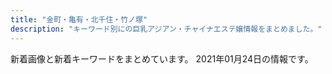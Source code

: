 ```yaml
---
title: "金町・亀有・北千住・竹ノ塚"
description: "キーワード別にの巨乳アジアン・チャイナエステ嬢情報をまとめました。"
---
```


新着画像と新着キーワードをまとめています。
2021年01月24日の情報です。

<DmmAffiliateIns />
<KeywordTable
  shops={
    [
    {
        "name": "2020",
        "keywords": {},
        "url": "http://www.night.ne.jp/tokyo/2020/",
        "img_links": [
            "http://www.night.ne.jp/nightnet/img/17.jpg",
            "http://www.night.ne.jp/tokyo/2020/img/view_2.jpg",
            "http://www.night.ne.jp/nightnet/img/9.jpg",
            "http://www.night.ne.jp/nightnet/img/5.jpg",
            "http://www.night.ne.jp/nightnet/img/2.jpg",
            "http://www.night.ne.jp/tokyo/2020/img/qr_code.jpg",
            "http://www.night.ne.jp/tokyo/2020/img/index_top.jpg",
            "http://www.night.ne.jp/tokyo/2020/img/skill_1.jpg",
            "http://www.night.ne.jp/nightnet/img/8.jpg",
            "http://www.night.ne.jp/tokyo/2020/img/index.jpg",
            "http://www.night.ne.jp/nightnet/img/15.jpg",
            "http://www.night.ne.jp/tokyo/2020/img/index_view.jpg",
            "http://www.night.ne.jp/tokyo/2020/img/skill_3.jpg",
            "http://www.night.ne.jp/_format/W/img/whats_news.jpg",
            "http://www.night.ne.jp/tokyo/2020/img/index_skill.jpg",
            "http://www.night.ne.jp/nightnet/img/3.jpg",
            "http://www.night.ne.jp/tokyo/2020/img/view_3.jpg",
            "http://www.night.ne.jp/nightnet/img/10.jpg",
            "http://www.night.ne.jp/_format/W/img/index_enter_1.jpg",
            "http://www.night.ne.jp/nightnet/img/4.jpg",
            "http://www.night.ne.jp/nightnet/img/7.jpg",
            "http://www.night.ne.jp/nightnet/img/16.jpg",
            "http://www.night.ne.jp/_format/W/img/whats_skill.jpg",
            "http://www.night.ne.jp/tokyo/2020/img_staff/g_7147.jpg",
            "http://www.night.ne.jp/tokyo/2020/img/skill_2.jpg",
            "http://www.night.ne.jp/tokyo/2020/img/view_1.jpg",
            "http://www.night.ne.jp/nightnet/img/1.jpg",
            "http://www.night.ne.jp/nightnet/img/11.jpg",
            "http://www.night.ne.jp/nightnet/img/14.jpg",
            "http://www.night.ne.jp/tokyo/2020/img_staff/g_7149.jpg",
            "http://www.night.ne.jp/nightnet/img/12a.jpg",
            "http://www.night.ne.jp/nightnet/img/6.jpg",
            "http://www.night.ne.jp/nightnet/img/13.jpg",
            "http://www.night.ne.jp/_format/W/img/whats_view.jpg"
        ],
        "station": "JR\u4e80\u6709\u99c5\u5317\u53e3"
    },
    {
        "url": "http://www.hananoyume.esjp.info/",
        "keywords": {
            "89": 1,
            "E": 1,
            "88": 1,
            "86": 2,
            "D": 5,
            "87": 3
        },
        "station": "JR\u4e80\u6709\u99c5\u5357\u53e3",
        "img_links": [
            "http://www.hananoyume.esjp.info/files/008-03.jpg",
            "http://www.hananoyume.esjp.info/files/006-03.jpg",
            "http://www.hananoyume.esjp.info/images/zi_staff.png",
            "http://www.hananoyume.esjp.info/images/new3.png",
            "http://www.hananoyume.esjp.info/images/s1.jpg",
            "http://www.hananoyume.esjp.info/images/shop/shop02.jpg",
            "http://www.hananoyume.esjp.info/files/009-03.jpg",
            "http://www.hananoyume.esjp.info/images/s2.jpg",
            "http://www.hananoyume.esjp.info/files/008.jpg",
            "http://www.hananoyume.esjp.info/images/zi_massage.png",
            "http://www.hananoyume.esjp.info/images/main_bottom.png",
            "http://www.hananoyume.esjp.info/images/main_top.png",
            "http://www.hananoyume.esjp.info/files/006.jpg",
            "http://www.hananoyume.esjp.info/files/005.jpg",
            "http://www.hananoyume.esjp.info/files/003-02.jpg",
            "http://www.hananoyume.esjp.info/images/pick.png",
            "http://www.hananoyume.esjp.info/files/003-03.jpg",
            "http://www.hananoyume.esjp.info/files/005-02.jpg",
            "http://www.hananoyume.esjp.info/files/006-02.jpg",
            "http://www.hananoyume.esjp.info/files/001-02.jpg",
            "http://www.hananoyume.esjp.info/images/s3.jpg",
            "http://www.hananoyume.esjp.info/files/008-02.jpg",
            "http://www.hananoyume.esjp.info/files/007-02.jpg",
            "http://www.hananoyume.esjp.info/files/001.jpg",
            "http://www.hananoyume.esjp.info/files/003.jpg",
            "http://www.hananoyume.esjp.info/images/tel.png",
            "http://www.hananoyume.esjp.info/images/shop/shop03.jpg",
            "http://www.hananoyume.esjp.info/images/shop/shop04.jpg",
            "http://www.hananoyume.esjp.info/images/xian.png",
            "http://www.hananoyume.esjp.info/files/001-03.jpg",
            "http://www.hananoyume.esjp.info/files/007.jpg",
            "http://www.hananoyume.esjp.info/images/service.png",
            "http://www.hananoyume.esjp.info/images/maga.jpg",
            "http://www.hananoyume.esjp.info/files/009.jpg",
            "http://www.hananoyume.esjp.info/files/005-03.jpg",
            "http://www.hananoyume.esjp.info/images/new1.png",
            "http://www.hananoyume.esjp.info/images/infotiao1.jpg",
            "http://www.hananoyume.esjp.info/files/007-03.jpg",
            "http://www.hananoyume.esjp.info/files/009-02.jpg",
            "http://www.hananoyume.esjp.info/images/shop/shop01.jpg"
        ],
        "name": "\u82b1\u306e\u5922"
    },
    {
        "name": "\u82b1\u5c4b",
        "url": "http://h-rlx.xyz/",
        "station": "JR\u4e80\u6709\u99c5\u5317\u53e3",
        "img_links": [
            "http://h-rlx.xyz/images/index_20.jpg",
            "http://h-rlx.xyz/images/index_16.jpg",
            "http://h-rlx.xyz/girl/07.jpg",
            "http://h-rlx.xyz/images/index_15.jpg",
            "http://h-rlx.xyz/images/info.jpg",
            "http://h-rlx.xyz/girl/04.jpg",
            "http://h-rlx.xyz/girl/013.jpg",
            "http://h-rlx.xyz/girl/09.jpg",
            "http://h-rlx.xyz/girl/010.jpg",
            "http://h-rlx.xyz/images/info_10.jpg",
            "http://h-rlx.xyz/images/02.jpg",
            "http://h-rlx.xyz/girl/02.jpg",
            "http://h-rlx.xyz/girl/011.jpg",
            "http://h-rlx.xyz/girl/05a.jpg",
            "http://h-rlx.xyz/girl/014.jpg",
            "http://h-rlx.xyz/images/rec.jpg",
            "http://h-rlx.xyz/girl/08a.jpg",
            "http://h-rlx.xyz/girl/01.jpg",
            "http://h-rlx.xyz/girl/04a.jpg",
            "http://h-rlx.xyz/images/index_18.jpg",
            "http://h-rlx.xyz/images/index_04.jpg",
            "http://h-rlx.xyz/images/index_01.jpg",
            "http://h-rlx.xyz/images/index_19.jpg",
            "http://h-rlx.xyz/girl/07a.jpg",
            "http://h-rlx.xyz/girl/03a.jpg",
            "http://h-rlx.xyz/images/index_14.jpg",
            "http://h-rlx.xyz/images/index_03.jpg",
            "http://h-rlx.xyz/images/index_24.jpg",
            "http://h-rlx.xyz/girl/012a.jpg",
            "http://h-rlx.xyz/girl/013a.jpg",
            "http://h-rlx.xyz/girl/05.jpg",
            "http://h-rlx.xyz/girl/09a.jpg",
            "http://h-rlx.xyz/girl/00.jpg",
            "http://h-rlx.xyz/images/01.jpg",
            "http://h-rlx.xyz/images/index_02.jpg",
            "http://h-rlx.xyz/images/index_10.jpg",
            "http://h-rlx.xyz/images/index_11.jpg",
            "http://h-rlx.xyz/images/index_09.jpg",
            "http://h-rlx.xyz/girl/08.jpg",
            "http://h-rlx.xyz/images/index_06.jpg",
            "http://h-rlx.xyz/images/index_07.jpg",
            "http://h-rlx.xyz/images/index_21.jpg",
            "http://h-rlx.xyz/images/index_05.jpg",
            "http://h-rlx.xyz/images/index_12.jpg",
            "http://h-rlx.xyz/images/index_23.jpg",
            "http://h-rlx.xyz/girl/03.jpg",
            "http://h-rlx.xyz/images/rec_10.jpg",
            "http://h-rlx.xyz/girl/06a.jpg",
            "http://h-rlx.xyz/images/index_26.jpg",
            "http://h-rlx.xyz/girl/06.jpg",
            "http://h-rlx.xyz/images/staff_10.jpg",
            "http://h-rlx.xyz/girl/012.jpg",
            "http://h-rlx.xyz/girl/01a.jpg"
        ],
        "keywords": {}
    },
    {
        "keywords": {},
        "img_links": [
            "https://image.jimcdn.com/app/cms/image/transf/none/path/s491738307dab8ed0/image/i5806f8c0fbbca598/version/1417614009/image.jpg",
            "https://image.jimcdn.com/app/cms/image/transf/dimension=1080x1024:format=jpg/path/s491738307dab8ed0/image/ie54739bfe4411825/version/1611138624/image.jpg",
            "https://image.jimcdn.com/app/cms/image/transf/dimension=1080x1024:format=jpg/path/s491738307dab8ed0/image/i620db1cf9b307f7a/version/1610625248/image.jpg",
            "https://image.jimcdn.com/app/cms/image/transf/none/path/s491738307dab8ed0/image/iba7a970dbc047ea1/version/1610625156/image.jpg"
        ],
        "name": "\u541b\u5b89",
        "station": "\u5800\u5207\u83d6\u84b2\u5712\u99c5",
        "url": "http://kungangm.jimdo.com/"
    },
    {
        "station": "JR\u91d1\u753a\u99c5\u5317\u53e3",
        "img_links": [
            "http://iyasinobara.oks.bz/images/room3.jpg",
            "http://iyasinobara.oks.bz/images/s_shedule.jpg",
            "http://iyasinobara.oks.bz/photos/sites/36/2021/01/2021011808544677.jpg",
            "http://iyasinobara.oks.bz/images/room4.jpg",
            "http://iyasinobara.oks.bz/images/s_staff.jpg",
            "http://iyasinobara.oks.bz/images/room2.jpg",
            "http://iyasinobara.oks.bz/images/top.jpg",
            "http://iyasinobara.oks.bz/photos/sites/36/2020/11/2020112101523963.jpg",
            "http://iyasinobara.oks.bz/images/s_news.jpg",
            "http://iyasinobara.oks.bz/images/room1.jpg",
            "http://iyasinobara.oks.bz/photos/sites/36/2020/02/2020021401252254.jpg",
            "http://iyasinobara.oks.bz/photos/sites/36/2019/12/2019121401184994.jpg",
            "http://iyasinobara.oks.bz/images/mobile.jpg"
        ],
        "name": "\u7652\u3057\u306e\u8594\u8587",
        "keywords": {
            "82": 5,
            "85": 5,
            "87": 10,
            "D": 15,
            "C": 16
        },
        "url": "http://iyasinobara.oks.bz/"
    },
    {
        "name": "Plaisir\u30fb\u30d7\u30ec\u30b8\u30fc\u30eb",
        "url": "http://bright.xyz.mn/",
        "img_links": [
            "http://bright.xyz.mn/photos/sites/10/2020/11/2020111606393626.jpg",
            "http://bright.xyz.mn/photos/sites/10/2020/02/2020022201512671.jpg",
            "http://bright.xyz.mn/photos/sites/10/2020/08/2020081003373131.jpg",
            "http://bright.xyz.mn/photos/sites/10/2020/11/2020112603202174-308x411.jpg",
            "http://bright.xyz.mn/images/line.png",
            "http://bright.xyz.mn/images/mobile.jpg",
            "http://bright.xyz.mn/photos/sites/10/2020/11/2020112603202174.jpg",
            "http://bright.xyz.mn/images/1.jpg",
            "http://bright.xyz.mn/photos/sites/10/2020/02/2020022201512493.jpg",
            "http://bright.xyz.mn/images/2.jpg",
            "http://bright.xyz.mn/images/s_link.jpg",
            "http://bright.xyz.mn/images/staff_bj3.jpg",
            "http://bright.xyz.mn/photos/sites/10/2020/10/2020100804253425.jpg",
            "http://bright.xyz.mn/photos/sites/10/2020/08/2020081003373131-308x411.jpg",
            "http://bright.xyz.mn/photos/sites/10/2020/02/2020022201512635.jpg",
            "http://bright.xyz.mn/images/news_bj3.jpg",
            "http://bright.xyz.mn/photos/sites/10/2020/07/202007261153576.jpg",
            "http://bright.xyz.mn/images/s_pick.png",
            "http://bright.xyz.mn/images/end.png",
            "http://bright.xyz.mn/images/s_face.jpg",
            "http://bright.xyz.mn/photos/sites/10/2020/11/2020112603202074.jpg",
            "http://bright.xyz.mn/images/new.jpg",
            "http://bright.xyz.mn/images/s_therapist.jpg",
            "http://bright.xyz.mn/photos/sites/10/2020/11/2020110507362248.jpg",
            "http://bright.xyz.mn/photos/sites/10/2020/07/2020072612030016.jpg",
            "http://bright.xyz.mn/photos/sites/10/2020/11/2020112603202074-308x411.jpg",
            "http://bright.xyz.mn/images/s_news.jpg",
            "http://bright.xyz.mn/photos/sites/10/2020/07/2020072611535558.jpg",
            "http://bright.xyz.mn/photos/sites/10/2020/07/2020072612030016-308x411.jpg",
            "http://bright.xyz.mn/photos/sites/10/2020/08/2020081003373252.jpg",
            "http://bright.xyz.mn/images/top.png"
        ],
        "station": "JR\u4e80\u6709\u99c5\u5357\u53e3",
        "keywords": {
            "F": 20,
            "G": 20,
            "H": 22,
            "87": 40,
            "88": 40,
            "86": 40,
            "92": 20,
            "89": 40,
            "D": 82,
            "85": 20,
            "E": 64
        }
    },
    {
        "url": "http://iris.este.work/",
        "keywords": {
            "86": 3,
            "85": 3,
            "83": 1,
            "E": 2,
            "87": 1,
            "90": 1,
            "D": 4,
            "C": 1
        },
        "name": "IRIS \uff5e\u30a2\u30a4\u30ea\u30b9\uff5e",
        "station": "JR\u5317\u5343\u4f4f\u99c5\u6771\u53e3",
        "img_links": [
            "http://iris.este.work/2/uploadimg/1604372331.jpg",
            "http://iris.este.work/staff_t.jpg",
            "http://iris.este.work/2/uploadimg/1587527299.jpg",
            "http://iris.este.work/sys1.jpg",
            "http://iris.este.work/sys2.jpg",
            "http://iris.este.work/2/uploadimg/1607661251.jpg",
            "http://iris.este.work/head.jpg",
            "http://iris.este.work/2/uploadimg/1587527512.jpg",
            "http://iris.este.work/s1.png",
            "http://iris.este.work/2/uploadimg/1591787978.jpg",
            "http://iris.este.work/2/uploadimg/1610606533.jpg",
            "http://iris.este.work/int1.png",
            "http://iris.este.work/2/uploadimg/1610606666.jpg",
            "http://iris.este.work/2/uploadimg/1597806778.jpg",
            "http://iris.este.work/news.jpg",
            "http://iris.este.work/2/uploadimg/1597642441.jpeg"
        ]
    },
    {
        "img_links": [
            "https://anna.iest.info/photos/sites/32/2020/09/2020092310230663.jpg",
            "https://anna.iest.info/photos/sites/32/2020/09/2020092404431618.jpg",
            "https://anna.iest.info/images/room2.jpg",
            "https://anna.iest.info/images/side_link02.png",
            "https://anna.iest.info/photos/sites/32/2020/11/2020110204554291.jpg",
            "https://anna.iest.info/photos/sites/32/2020/09/2020092310053060.jpg",
            "https://anna.iest.info/images/05.jpg",
            "https://anna.iest.info/photos/sites/32/2020/09/2020092310095442.jpg",
            "https://anna.iest.info/photos/sites/32/2020/09/2020092310104790.jpg",
            "https://anna.iest.info/photos/sites/32/2021/01/2021012102543828.jpg",
            "https://anna.iest.info/images/room3.jpg",
            "https://anna.iest.info/photos/sites/32/2020/09/2020092310180247.jpg",
            "https://anna.iest.info/photos/sites/32/2021/01/202101230226466.jpg",
            "https://anna.iest.info/photos/sites/32/2020/12/2020122407252653.jpg",
            "https://anna.iest.info/photos/sites/32/2021/01/2021012302265121.jpg",
            "https://anna.iest.info/photos/sites/32/2020/09/2020092310053021.jpg",
            "https://anna.iest.info/photos/sites/32/2020/09/2020092310084345.jpg",
            "https://anna.iest.info/images/09.jpg",
            "https://anna.iest.info/images/sp_top.jpg",
            "https://anna.iest.info/images/room4.jpg",
            "https://anna.iest.info/images/side_link03.png",
            "https://anna.iest.info/images/top.png",
            "https://anna.iest.info/photos/sites/32/2020/10/2020102309073277.jpg",
            "https://anna.iest.info/photos/sites/32/2021/01/2021012102544587.jpg",
            "https://anna.iest.info/images/room1.jpg"
        ],
        "keywords": {
            "85": 23,
            "88": 23,
            "83": 23,
            "87": 92,
            "D": 94,
            "E": 69,
            "C": 46,
            "86": 25,
            "80": 23
        },
        "station": "\u7af9\u30ce\u585a\u99c5\u6771\u53e3",
        "name": "\u5b89\u5a1c\u30fb\u30a2\u30f3\u30ca",
        "url": "https://anna.iest.info/"
    },
    {
        "station": "\u7af9\u30ce\u585a\u99c5\u6771\u53e3",
        "keywords": {
            "86": 3,
            "87": 3
        },
        "name": "\u5927\u5bb6\u65cf",
        "url": "http://esthe-aroma.xyz/",
        "img_links": [
            "http://esthe-aroma.xyz/images/acc.jpg",
            "http://esthe-aroma.xyz/images/esthe2.jpg",
            "http://esthe-aroma.xyz/images/esthe1.jpg",
            "http://esthe-aroma.xyz/images/cg01.jpg",
            "http://esthe-aroma.xyz/images/acc1.jpg",
            "http://esthe-aroma.xyz/images/clear.png",
            "http://esthe-aroma.xyz/images/main-sp.jpg",
            "http://esthe-aroma.xyz/images/gallery.png",
            "http://esthe-aroma.xyz/images/staff.png",
            "http://esthe-aroma.xyz/images/esthe3.jpg",
            "http://esthe-aroma.xyz/images/home.png",
            "http://esthe-aroma.xyz/images/friend.png",
            "http://esthe-aroma.xyz/images/blog_002.png",
            "http://esthe-aroma.xyz/images/home_002.png",
            "http://esthe-aroma.xyz/images/link.png",
            "http://esthe-aroma.xyz/images/header3.png",
            "http://esthe-aroma.xyz/images/main1.jpg",
            "http://esthe-aroma.xyz/images/info.png",
            "http://esthe-aroma.xyz/images/cg02.jpg"
        ]
    },
    {
        "keywords": {},
        "url": "http://angela.esjp.xyz/",
        "name": "Angela \u30a2\u30f3\u30b8\u30a7\u30e9",
        "station": "\u7dbe\u702c\u99c5\u6771\u53e3",
        "img_links": [
            "http://angela.esjp.xyz/images/topbg.jpg",
            "http://angela.esjp.xyz/images/newsbg.png",
            "http://angela.esjp.xyz/images/mobile_bg.png",
            "http://angela.esjp.xyz/girl/1.jpg",
            "http://angela.esjp.xyz/girl/6.jpg",
            "http://angela.esjp.xyz/images/roomimg/photo01.jpg",
            "http://angela.esjp.xyz/images/nophotos.jpg",
            "http://angela.esjp.xyz/images/staff_bg.png",
            "http://angela.esjp.xyz/girl/3.jpg",
            "http://angela.esjp.xyz/girl/4.jpg",
            "http://angela.esjp.xyz/images/roomimg/photo02.jpg",
            "http://angela.esjp.xyz/images/pickup_line.png",
            "http://angela.esjp.xyz/images/tel_footer.png",
            "http://angela.esjp.xyz/girl/2.jpg"
        ]
    },
    {
        "name": "Sakura",
        "station": "JR\u91d1\u753a\u99c5\u5317\u53e3",
        "url": "http://esthe-aroma.biz/",
        "img_links": [
            "http://esthe-aroma.biz/img/cg05.jpg",
            "http://esthe-aroma.biz/img/cg021.jpg",
            "http://esthe-aroma.biz/img/cg101.jpg",
            "http://esthe-aroma.biz/img/fla02.jpg",
            "http://esthe-aroma.biz/img/tr02.jpg",
            "http://esthe-aroma.biz/img/cg09.jpg",
            "http://esthe-aroma.biz/img/m04.jpg",
            "http://esthe-aroma.biz/img/m05a.jpg",
            "http://esthe-aroma.biz/img/m01.jpg",
            "http://esthe-aroma.biz/img/no.png",
            "http://esthe-aroma.biz/img/m03a.jpg",
            "http://esthe-aroma.biz/img/cg01.jpg",
            "http://esthe-aroma.biz/img/m01a.jpg",
            "http://esthe-aroma.biz/img/top.jpg",
            "http://esthe-aroma.biz/img/ff.jpg",
            "http://esthe-aroma.biz/img/cg02.jpg",
            "http://esthe-aroma.biz/img/cg03.jpg",
            "http://esthe-aroma.biz/img/m02.jpg",
            "http://esthe-aroma.biz/img/cg081.jpg",
            "http://esthe-aroma.biz/img/fla01.jpg",
            "http://esthe-aroma.biz/img/m02a.jpg",
            "http://esthe-aroma.biz/img/acct.jpg",
            "http://esthe-aroma.biz/img/cg011.jpg",
            "http://esthe-aroma.biz/img/cg10.jpg",
            "http://esthe-aroma.biz/img/fla03.jpg",
            "http://esthe-aroma.biz/img/m05.jpg",
            "http://esthe-aroma.biz/img/m06.jpg",
            "http://esthe-aroma.biz/img/cg07.jpg",
            "http://esthe-aroma.biz/img/m03.jpg",
            "http://esthe-aroma.biz/img/cg08.jpg",
            "http://esthe-aroma.biz/img/cg06.jpg",
            "http://esthe-aroma.biz/img/syst.jpg",
            "http://esthe-aroma.biz/img/stal.jpg",
            "http://esthe-aroma.biz/img/tr01.jpg"
        ],
        "keywords": {
            "88": 4,
            "86": 14,
            "D": 18
        }
    },
    {
        "station": "JR\u4e80\u6709\u99c5\u5317\u53e3",
        "name": "BODY RESORT",
        "keywords": {
            "86": 32,
            "D": 20,
            "C": 2
        },
        "url": "http://massage-esthe.red/",
        "img_links": [
            "http://massage-esthe.red/images/qr.jpg",
            "http://massage-esthe.red/images/r3.jpg",
            "http://massage-esthe.red/images/e.jpg",
            "http://massage-esthe.red/images/staff_images/sl.png",
            "http://massage-esthe.red/images/an_3_02.jpg",
            "http://massage-esthe.red/images/staff_images/st1.jpg",
            "http://massage-esthe.red/images/r4.jpg",
            "http://massage-esthe.red/images/staff_images/sta1.jpg",
            "http://massage-esthe.red/images/an_4_02.jpg",
            "http://massage-esthe.red/images/line1.jpg",
            "http://massage-esthe.red/images/an_1_02.jpg",
            "http://massage-esthe.red/images/slider/slide3.png",
            "http://massage-esthe.red/images/an_3_01.jpg",
            "http://massage-esthe.red/images/staff_images/st3.jpg",
            "http://massage-esthe.red/images/line.jpg",
            "http://massage-esthe.red/images/an_6_02.jpg",
            "http://massage-esthe.red/images/slider/slide3s.png",
            "http://massage-esthe.red/images/r5.jpg",
            "http://massage-esthe.red/images/no.png",
            "http://massage-esthe.red/images/staff_images/st5.jpg",
            "http://massage-esthe.red/images/slider/slide4s.png",
            "http://massage-esthe.red/images/an_1_01.jpg",
            "http://massage-esthe.red/images/slider/slide1s.png",
            "http://massage-esthe.red/images/staff_images/st9.jpg",
            "http://massage-esthe.red/images/index-2.jpg",
            "http://massage-esthe.red/images/slider/slide5s.png",
            "http://massage-esthe.red/images/r6.jpg",
            "http://massage-esthe.red/images/an_2_01.jpg",
            "http://massage-esthe.red/images/staff_images/st7.jpg",
            "http://massage-esthe.red/images/slider/slide5.png",
            "http://massage-esthe.red/images/r2.jpg",
            "http://massage-esthe.red/images/an_4_01.jpg",
            "http://massage-esthe.red/images/staff_images/st6.jpg",
            "http://massage-esthe.red/images/fbb.jpg",
            "http://massage-esthe.red/images/staff_images/sta2.jpg",
            "http://massage-esthe.red/images/an_2_02.jpg",
            "http://massage-esthe.red/images/an_5_01.jpg",
            "http://massage-esthe.red/images/staff_images/sta7.jpg",
            "http://massage-esthe.red/images/staff_images/st2.jpg",
            "http://massage-esthe.red/images/staff_images/sta4.jpg",
            "http://massage-esthe.red/images/an_5_02.jpg",
            "http://massage-esthe.red/images/r7.jpg",
            "http://massage-esthe.red/images/staff_images/sta5.jpg",
            "http://massage-esthe.red/images/slider/slide1.png",
            "http://massage-esthe.red/images/an_6_01.jpg",
            "http://massage-esthe.red/images/slider/slide2.png",
            "http://massage-esthe.red/images/staff_images/sta3.jpg",
            "http://massage-esthe.red/images/staff_images/sta9.jpg",
            "http://massage-esthe.red/images/staff_images/st4.jpg",
            "http://massage-esthe.red/images/staff_images/sta6.jpg",
            "http://massage-esthe.red/images/slider/slide4.png",
            "http://massage-esthe.red/images/slider/slide2s.png",
            "http://massage-esthe.red/images/index-1.jpg"
        ]
    },
    {
        "station": "\u7dbe\u702c\u99c5\u6771\u53e3",
        "keywords": {
            "90": 7,
            "89": 2,
            "C": 8,
            "D": 3,
            "87": 3,
            "84": 3,
            "83": 5,
            "86": 2
        },
        "img_links": [
            "http://lucky.weblog.tc/2/uploadimg/1591253175.jpg",
            "http://lucky.weblog.tc/2/uploadimg/1591253020.jpg",
            "http://lucky.weblog.tc/2/uploadimg/1597854926.jpeg",
            "http://lucky.weblog.tc/2/uploadimg/1591886701.jpg",
            "http://lucky.weblog.tc/2/uploadimg/1610781080.jpeg",
            "http://lucky.weblog.tc/2/uploadimg/1600148455.jpeg",
            "http://lucky.weblog.tc/loader.png",
            "http://lucky.weblog.tc/2/uploadimg/1591252992.jpg",
            "http://lucky.weblog.tc/2/uploadimg/1591886646.jpg",
            "http://lucky.weblog.tc/icon2.png"
        ],
        "url": "http://lucky.weblog.tc/",
        "name": "LUCKY"
    },
    {
        "url": "https://besteste.com/",
        "station": "JR\u4e80\u6709\u99c5\u5317\u53e3",
        "keywords": {
            "85": 2,
            "E": 2,
            "D": 2,
            "C": 1,
            "86": 1
        },
        "name": "\u685c",
        "img_links": [
            "https://besteste.com/staffPhoto/s20201104202637.jpg",
            "https://besteste.com/staffPhoto/b20201104201913.jpg",
            "https://besteste.com/staffPhoto/b20201104202740.jpg",
            "https://besteste.com/staffPhoto/s20201104202122.jpg",
            "https://besteste.com/staffPhoto/s20201104202559.jpg",
            "https://besteste.com/staffPhoto/b20201104202235.jpg",
            "https://besteste.com/staffPhoto/s20201223163417.jpg",
            "https://besteste.com/images/slider1/01.jpg",
            "https://besteste.com/staffPhoto/s20201104201913.jpg",
            "https://besteste.com/images/returnBtn.png",
            "https://besteste.com/staffPhoto/b20201104202559.jpg",
            "https://besteste.com/staffPhoto/s20201104201732.jpg",
            "https://besteste.com/staffPhoto/b20201104202122.jpg",
            "https://besteste.com/staffPhoto/b20201104202509.jpg",
            "https://besteste.com/staffPhoto/s20201223163111.jpg",
            "https://besteste.com/staffPhoto/b20201223163417.jpg",
            "https://besteste.com/staffPhoto/s20201104202024.jpg",
            "https://besteste.com/images/mobile.jpg",
            "https://besteste.com/staffPhoto/b20201223163111.jpg",
            "https://besteste.com/staffPhoto/s20201104202235.jpg",
            "https://besteste.com/staffPhoto/b20201104202356.jpg",
            "https://besteste.com/staffPhoto/s20201223163529.jpg",
            "https://besteste.com/staffPhoto/b20201223163529.jpg",
            "https://besteste.com/staffPhoto/s20201223163235.jpg",
            "https://besteste.com/staffPhoto/b20201104201732.jpg",
            "https://besteste.com/staffPhoto/b20201223163320.jpg",
            "https://besteste.com/js/sliderLine/slide_prev.png",
            "https://besteste.com/staffPhoto/b20201223163235.jpg",
            "https://besteste.com/staffPhoto/b20201104202024.jpg",
            "https://besteste.com/images/slider1/03.jpg",
            "https://besteste.com/js/sliderLine/slide_next.png",
            "https://besteste.com/staffPhoto/s20201223163320.jpg",
            "https://besteste.com/staffPhoto/b20201104202637.jpg",
            "https://besteste.com/staffPhoto/s20201104202740.jpg",
            "https://besteste.com/staffPhoto/s20201104202509.jpg",
            "https://besteste.com/staffPhoto/s20201104202356.jpg"
        ]
    },
    {
        "url": "http://www.maria0228.com/",
        "keywords": {},
        "name": "\u7652\u3057\u306e\u5bb6",
        "img_links": [
            "http://www.maria0228.com/img/5.jpg",
            "http://www.maria0228.com/img/2.jpg",
            "http://www.maria0228.com/img/mina.jpg",
            "http://www.maria0228.com/img/erika.jpg",
            "http://www.maria0228.com/img/1.jpg",
            "http://www.maria0228.com/img/aya.jpg",
            "http://www.maria0228.com/img/danni.jpg",
            "http://www.maria0228.com/img/7.jpg",
            "http://www.maria0228.com/img/ayumi.jpg",
            "http://www.maria0228.com/img/nana.jpg",
            "http://www.maria0228.com/img/4.jpg",
            "http://www.maria0228.com/img/6.jpg",
            "http://www.maria0228.com/img/3.jpg",
            "http://www.maria0228.com/img/yuri.jpg"
        ],
        "station": "JR\u4e80\u6709\u99c5\u5317\u53e3"
    },
    {
        "station": "\u7dbe\u702c\u99c5\u6771\u53e3",
        "url": "http://ayase-ai.jpest.net/",
        "name": "\u611b",
        "img_links": [
            "http://ayase-ai.jpest.net/uploads//sites/33/2020/12/re.jpg",
            "http://ayase-ai.jpest.net/uploads//sites/33/2020/12/main_top-1.png",
            "http://ayase-ai.jpest.net/uploads//sites/33/2020/11/g6.jpg",
            "http://ayase-ai.jpest.net/uploads//sites/33/2021/01/g1.jpg",
            "http://ayase-ai.jpest.net/uploads//sites/33/2020/12/ma01-1.jpg",
            "http://ayase-ai.jpest.net/uploads//sites/33/2020/11/g1.jpg",
            "http://ayase-ai.jpest.net/uploads//sites/33/2020/12/mobile-1.jpg",
            "http://ayase-ai.jpest.net/uploads//sites/33/2020/12/ss.png",
            "http://ayase-ai.jpest.net/uploads//sites/33/2020/11/g4.jpg",
            "http://ayase-ai.jpest.net/uploads//sites/33/2020/12/r2-1.png",
            "http://ayase-ai.jpest.net/uploads//sites/33/2020/11/g3.jpg",
            "http://ayase-ai.jpest.net/uploads//sites/33/2020/12/r4-1.png",
            "http://ayase-ai.jpest.net/uploads//sites/33/2020/11/g2.jpg",
            "http://ayase-ai.jpest.net/uploads//sites/33/2020/11/g1-225x300.jpg",
            "http://ayase-ai.jpest.net/uploads//sites/33/2020/11/g5-225x300.jpg",
            "http://ayase-ai.jpest.net/uploads//sites/33/2020/12/shishu-2.png",
            "http://ayase-ai.jpest.net/uploads//sites/33/2020/11/g4-225x300.jpg",
            "http://ayase-ai.jpest.net/uploads//sites/33/2020/12/main_bottom.png",
            "http://ayase-ai.jpest.net/uploads//sites/33/2020/11/m-top02-1.jpg",
            "http://ayase-ai.jpest.net/uploads//sites/33/2020/11/g3-225x300.jpg",
            "http://ayase-ai.jpest.net/uploads//sites/33/2020/11/g6-225x300.jpg",
            "http://ayase-ai.jpest.net/uploads//sites/33/2020/11/g2-225x300.jpg",
            "http://ayase-ai.jpest.net/uploads//sites/33/2020/12/main_top.png",
            "http://ayase-ai.jpest.net/uploads//sites/33/2020/12/r1.png",
            "http://ayase-ai.jpest.net/uploads//sites/33/2020/11/g5.jpg",
            "http://ayase-ai.jpest.net/uploads//sites/33/2020/12/main_bottom-1.png",
            "http://ayase-ai.jpest.net/uploads//sites/33/2020/12/r3-1.png",
            "http://ayase-ai.jpest.net/uploads//sites/33/2021/01/g1-225x300.jpg"
        ],
        "keywords": {}
    },
    {
        "keywords": {
            "86": 4,
            "D": 8,
            "85": 4,
            "88": 4,
            "E": 4,
            "F": 4,
            "87": 4,
            "C": 13
        },
        "url": "http://www.yurikago-massage.work/",
        "img_links": [
            "http://www.yurikago-massage.work/img/mo.png",
            "http://www.yurikago-massage.work/img/sta6.jpg",
            "http://www.yurikago-massage.work/img/sta10.jpg",
            "http://www.yurikago-massage.work/img/st9.jpg",
            "http://www.yurikago-massage.work/img/botton.jpg",
            "http://www.yurikago-massage.work/img/fla-1.jpg",
            "http://www.yurikago-massage.work/img/st11.jpg",
            "http://www.yurikago-massage.work/img/fla-2.jpg",
            "http://www.yurikago-massage.work/img/sta7.jpg",
            "http://www.yurikago-massage.work/img/st7.jpg",
            "http://www.yurikago-massage.work/img/sta9.jpg",
            "http://www.yurikago-massage.work/img/sta11.jpg",
            "http://www.yurikago-massage.work/img/st10.jpg",
            "http://www.yurikago-massage.work/img/sta8.jpg",
            "http://www.yurikago-massage.work/img/st6.jpg",
            "http://www.yurikago-massage.work/img/st09.jpg",
            "http://www.yurikago-massage.work/img/st8.jpg"
        ],
        "name": "\u3086\u308a\u304b\u3054",
        "station": "JR\u91d1\u753a\u99c5\u5317\u53e3"
    },
    {
        "url": "http://kenkounoie-umejima.este88.com/",
        "keywords": {},
        "name": "\u5065\u5eb7\u306e\u5bb6",
        "img_links": [
            "http://kenkounoie-umejima.este88.com/gals/risa1.jpg",
            "http://kenkounoie-umejima.este88.com/gals/akane1.jpg",
            "http://kenkounoie-umejima.este88.com/gals/kiki1.jpg",
            "http://kenkounoie-umejima.este88.com/images/acc5.jpg",
            "http://kenkounoie-umejima.este88.com/gals/ai1.jpg",
            "http://kenkounoie-umejima.este88.com/gals/emi1.jpg",
            "http://kenkounoie-umejima.este88.com/images/img2.jpg",
            "http://kenkounoie-umejima.este88.com/i/sp02.jpg",
            "http://kenkounoie-umejima.este88.com/images/img3.jpg",
            "http://kenkounoie-umejima.este88.com/images/acc3.jpg",
            "http://kenkounoie-umejima.este88.com/images/img4.jpg",
            "http://kenkounoie-umejima.este88.com/images/qr.jpg",
            "http://kenkounoie-umejima.este88.com/images/acc2.jpg",
            "http://kenkounoie-umejima.este88.com/gals/mimi1.jpg",
            "http://kenkounoie-umejima.este88.com/gals/rika1.jpg",
            "http://kenkounoie-umejima.este88.com/images/acc4.jpg",
            "http://kenkounoie-umejima.este88.com/images/img1.jpg",
            "http://kenkounoie-umejima.este88.com/images/info.png",
            "http://kenkounoie-umejima.este88.com/images/acc1.jpg"
        ],
        "station": "\u6885\u5cf6\u99c5"
    },
    {
        "station": "\u7dbe\u702c\u99c5\u6771\u53e3",
        "keywords": {
            "86": 5,
            "94": 6,
            "88": 2,
            "95": 2,
            "93": 6,
            "G": 7,
            "C": 3,
            "\u30bb\u30af\u30b7\u30fc": 5,
            "F": 2,
            "87": 4,
            "89": 2,
            "D": 4,
            "90": 7,
            "E": 21,
            "92": 8,
            "91": 6
        },
        "name": "You First*\u30e6\u30fc\u30d5\u30a1\u30fc\u30b9\u30c8",
        "url": "http://youfirstesthe.com",
        "img_links": [
            "http://youfirstesthe.com/upload/girl/img02/img1_0003.jpg",
            "http://youfirstesthe.com/upload/girl/img03/img2_0020.jpg",
            "http://youfirstesthe.com/upload/board/img_1555924960.jpg",
            "http://youfirstesthe.com/images/top/list_btn.png",
            "http://youfirstesthe.com/upload/girl/img03/img1_0007.jpg",
            "http://youfirstesthe.com/images/top/ranking03.png",
            "http://youfirstesthe.com/upload/girl/img03/img3_0007.jpg",
            "http://youfirstesthe.com/upload/girl/img03/img2_0019.jpg",
            "http://youfirstesthe.com/upload/girl/img03/img2_0003.jpg",
            "http://youfirstesthe.com/upload/girl/img03/img4_0008.jpg",
            "http://youfirstesthe.com/upload/girl/img03/img2_0007.jpg",
            "http://youfirstesthe.com/upload/girl/img03/img1_0008.jpg",
            "http://youfirstesthe.com/images/top/pickup_box.png",
            "http://youfirstesthe.com/images/top/ranking01.png",
            "http://youfirstesthe.com/upload/girl/img02/img1_0016.jpg",
            "http://youfirstesthe.com/upload/girl/img03/img1_0027.jpg",
            "http://youfirstesthe.com/upload/girl/img03/img2_0014.jpg",
            "http://youfirstesthe.com/upload/girl/img03/img1_0021.jpg",
            "http://youfirstesthe.com/upload/girl/img02/img1_0014.jpg",
            "http://youfirstesthe.com/images/common/tel.png",
            "http://youfirstesthe.com/upload/girl/img02/img1_0024.jpg",
            "http://youfirstesthe.com/upload/girl/img03/img2_0016.jpg",
            "http://youfirstesthe.com/upload/girl/img02/img1_0015.jpg",
            "http://youfirstesthe.com/upload/girl/img03/img1_0015.jpg",
            "http://youfirstesthe.com/images/top/news.png",
            "http://youfirstesthe.com/upload/girl/img03/img1_0014.jpg",
            "http://youfirstesthe.com/upload/girl/img03/img1_0026.jpg",
            "http://youfirstesthe.com/upload/girl/img03/img1_0016.jpg",
            "http://youfirstesthe.com/upload/girl/img03/img2_0008.jpg",
            "http://youfirstesthe.com/upload/girl/img03/img3_0003.jpg",
            "http://youfirstesthe.com/upload/girl/img03/img5_0008.jpg",
            "http://youfirstesthe.com/upload/girl/img02/img1_0019.jpg",
            "http://youfirstesthe.com/upload/girl/img02/img1_0007.jpg",
            "http://youfirstesthe.com/upload/girl/img02/img1_0004.jpg",
            "http://youfirstesthe.com/upload/board/img_1601452249.jpg",
            "http://youfirstesthe.com/upload/girl/img03/img1_0020.jpg",
            "http://youfirstesthe.com/upload/girl/img02/img1_0020.jpg",
            "http://youfirstesthe.com/upload/girl/img03/img1_0004.jpg",
            "http://youfirstesthe.com/upload/girl/img03/img3_0008.jpg",
            "http://youfirstesthe.com/upload/board/img_1547772766.jpg",
            "http://youfirstesthe.com/upload/girl/img02/img1_0008.jpg",
            "http://youfirstesthe.com/upload/girl/img03/img1_0003.jpg",
            "http://youfirstesthe.com/upload/girl/img02/img1_0027.jpg",
            "http://youfirstesthe.com/images/top/ranking02.png",
            "http://youfirstesthe.com/upload/board/img_1551939705.jpg",
            "http://youfirstesthe.com/images/common/main_txt_corona.jpg",
            "http://youfirstesthe.com/upload/girl/img02/img1_0021.jpg",
            "http://youfirstesthe.com/upload/board/img_1600470945.jpg",
            "http://youfirstesthe.com/upload/girl/img03/img1_0024.jpg",
            "http://youfirstesthe.com/upload/girl/img03/img4_0007.jpg",
            "http://youfirstesthe.com/upload/girl/img02/img1_0026.jpg",
            "http://youfirstesthe.com/upload/girl/img03/img1_0019.jpg",
            "http://youfirstesthe.com/upload/girl/img03/img3_0020.jpg",
            "http://youfirstesthe.com/upload/board/img_1558501433.jpg"
        ]
    },
    {
        "station": "\u6885\u5cf6\u99c5",
        "img_links": [],
        "url": "http://sumirety.xyz/",
        "name": "\u5fc3",
        "keywords": {}
    },
    {
        "station": "JR\u5317\u5343\u4f4f\u99c5\u6771\u53e3",
        "keywords": {},
        "name": "\u7f8e\u5802",
        "url": "http://aroma-heal.com/",
        "img_links": [
            "http://aroma-heal.com/staff/yuki/01.jpg",
            "http://aroma-heal.com/img/pic.jpg",
            "http://aroma-heal.com/img/t-t.jpg",
            "http://aroma-heal.com/img/sys1.png",
            "http://aroma-heal.com/img/sys4.png",
            "http://aroma-heal.com/img/tel.jpg",
            "http://aroma-heal.com/img/cam.jpg",
            "http://aroma-heal.com/img/pc.jpg",
            "http://aroma-heal.com/img/tit.jpg",
            "http://aroma-heal.com/img/t-a.jpg",
            "http://aroma-heal.com/img/info.jpg",
            "http://aroma-heal.com/img/botton.jpg",
            "http://aroma-heal.com/img/t-r.jpg",
            "http://aroma-heal.com/staff/aoi/01.jpg",
            "http://aroma-heal.com/staff/mimi/01.jpg",
            "http://aroma-heal.com/img/adrs.jpg",
            "http://aroma-heal.com/img/sysetc.png",
            "http://aroma-heal.com/img/sys3.png",
            "http://aroma-heal.com/img/t-s.jpg",
            "http://aroma-heal.com/img/add.jpg",
            "http://aroma-heal.com/img/t-o.jpg",
            "http://aroma-heal.com/img/sys2.png"
        ]
    },
    {
        "name": "\u770b\u8b77\u7f8e\u4eba",
        "img_links": [
            "http://www.kb.masg.info/files/010.jpg",
            "http://www.kb.masg.info/files/012.jpg",
            "http://www.kb.masg.info/images/info_text.jpg",
            "http://www.kb.masg.info/files/006.jpg",
            "http://www.kb.masg.info/files/005.jpg",
            "http://www.kb.masg.info/images/girls-bar.png",
            "http://www.kb.masg.info/files/002.jpg",
            "http://www.kb.masg.info/files/011.jpg",
            "http://www.kb.masg.info/files/013.jpg",
            "http://www.kb.masg.info/files/017.jpg",
            "http://www.kb.masg.info/files/008.jpg",
            "http://www.kb.masg.info/files/009.jpg",
            "http://www.kb.masg.info/files/016.jpg",
            "http://www.kb.masg.info/files/004.jpg",
            "http://www.kb.masg.info/images/info1.jpg",
            "http://www.kb.masg.info/images/bar-news.png",
            "http://www.kb.masg.info/files/015.jpg",
            "http://www.kb.masg.info/images/bar-girls.png",
            "http://www.kb.masg.info/files/014.jpg",
            "http://www.kb.masg.info/images/info2.jpg",
            "http://www.kb.masg.info/images/bar-infomation.png",
            "http://www.kb.masg.info/images/bar-inte.png"
        ],
        "station": "JR\u5317\u5343\u4f4f\u99c5",
        "url": "http://www.kb.masg.info/",
        "keywords": {
            "88": 1,
            "86": 2,
            "87": 10,
            "D": 14
        }
    },
    {
        "station": "JR\u4e80\u6709\u99c5\u5317\u53e3",
        "name": "\u6e80\u8db3\u5ea6666",
        "keywords": {
            "87": 238,
            "89": 34,
            "85": 272,
            "86": 204,
            "F": 34,
            "83": 136,
            "D": 714,
            "E": 340,
            "88": 306,
            "84": 34,
            "C": 176
        },
        "img_links": [
            "http://manzoku666.ests.jp/images/sp_nav02.png",
            "http://manzoku666.ests.jp/photos/sites/11/2020/10/2020102403261010.jpg",
            "http://manzoku666.ests.jp/images/room2_l.jpg",
            "http://manzoku666.ests.jp/photos/sites/11/2020/09/2020090504513613.jpg",
            "http://manzoku666.ests.jp/photos/sites/11/2021/01/2021011107431772.jpg",
            "http://manzoku666.ests.jp/photos/sites/11/2020/02/2020021806520598.jpg",
            "http://manzoku666.ests.jp/photos/sites/11/2020/04/2020041307203118.jpg",
            "http://manzoku666.ests.jp/photos/sites/11/2020/04/2020041604120698.jpg",
            "http://manzoku666.ests.jp/images/link_nav05.png",
            "http://manzoku666.ests.jp/images/img_service04.jpg",
            "http://manzoku666.ests.jp/photos/sites/11/2020/06/2020062404121978.jpg",
            "http://manzoku666.ests.jp/images/tit_service.png",
            "http://manzoku666.ests.jp/images/img_service02.jpg",
            "http://manzoku666.ests.jp/photos/sites/11/2020/04/2020041307203772.jpg",
            "http://manzoku666.ests.jp/photos/sites/11/2020/06/202006070246267.jpg",
            "http://manzoku666.ests.jp/images/sp_tit_pick.png",
            "http://manzoku666.ests.jp/images/sp_header.jpg",
            "http://manzoku666.ests.jp/photos/sites/11/2020/03/2020032706054338.jpg",
            "http://manzoku666.ests.jp/photos/sites/11/2020/06/2020062404121396.jpg",
            "http://manzoku666.ests.jp/images/bg_cont01.png",
            "http://manzoku666.ests.jp/photos/sites/11/2020/02/2020020503574552.jpg",
            "http://manzoku666.ests.jp/photos/sites/11/2020/05/2020050405545542.jpg",
            "http://manzoku666.ests.jp/photos/sites/11/2020/05/2020050909240788.jpg",
            "http://manzoku666.ests.jp/photos/sites/11/2020/12/2020122103414393.jpg",
            "http://manzoku666.ests.jp/images/sp_nav03.png",
            "http://manzoku666.ests.jp/photos/sites/11/2020/02/2020020406060435.jpg",
            "http://manzoku666.ests.jp/photos/sites/11/2020/02/2020022105272151.jpg",
            "http://manzoku666.ests.jp/photos/sites/11/2020/09/2020090504512885.jpg",
            "http://manzoku666.ests.jp/photos/sites/11/2020/03/2020032501222689.jpg",
            "http://manzoku666.ests.jp/images/sp_nav01.png",
            "http://manzoku666.ests.jp/photos/sites/11/2020/02/2020022605090017.jpg",
            "http://manzoku666.ests.jp/photos/sites/11/2020/04/2020041604115739.jpg",
            "http://manzoku666.ests.jp/photos/sites/11/2020/04/202004130720240.jpg",
            "http://manzoku666.ests.jp/photos/sites/11/2021/01/2021010105190155.jpg",
            "http://manzoku666.ests.jp/images/img_service01.jpg",
            "http://manzoku666.ests.jp/images/link_nav01.png",
            "http://manzoku666.ests.jp/photos/sites/11/2020/05/2020052602523290.jpg",
            "http://manzoku666.ests.jp/photos/sites/11/2020/11/2020110502545271.jpg",
            "http://manzoku666.ests.jp/photos/sites/11/2020/08/2020083103591832.jpg",
            "http://manzoku666.ests.jp/images/ico02.png",
            "http://manzoku666.ests.jp/photos/sites/11/2020/08/2020080206581422.jpg",
            "http://manzoku666.ests.jp/images/bg_cont03.png",
            "http://manzoku666.ests.jp/photos/sites/11/2020/12/2020121401254793.jpg",
            "http://manzoku666.ests.jp/photos/sites/11/2020/10/2020101205183856.jpg",
            "http://manzoku666.ests.jp/images/room1_l.jpg",
            "http://manzoku666.ests.jp/photos/sites/11/2020/11/2020112004565896.jpg",
            "http://manzoku666.ests.jp/photos/sites/11/2020/02/2020020406060891.jpg",
            "http://manzoku666.ests.jp/images/re.png",
            "http://manzoku666.ests.jp/images/tit_new.png",
            "http://manzoku666.ests.jp/images/link_nav02.png",
            "http://manzoku666.ests.jp/photos/sites/11/2020/04/2020040509014579.jpg",
            "http://manzoku666.ests.jp/photos/sites/11/2020/04/2020040509014522.jpg",
            "http://manzoku666.ests.jp/photos/sites/11/2020/04/2020042806324932.jpg",
            "http://manzoku666.ests.jp/photos/sites/11/2020/12/2020121707473177.jpg",
            "http://manzoku666.ests.jp/photos/sites/11/2021/01/2021012109431594.jpg",
            "http://manzoku666.ests.jp/images/tit_pick.png",
            "http://manzoku666.ests.jp/photos/sites/11/2020/11/2020112004565127.jpg",
            "http://manzoku666.ests.jp/photos/sites/11/2020/08/2020083103592411.jpg",
            "http://manzoku666.ests.jp/images/tit_staff.png",
            "http://manzoku666.ests.jp/images/top.png",
            "http://manzoku666.ests.jp/images/link_nav03.png",
            "http://manzoku666.ests.jp/photos/sites/11/2020/02/202002040606066.jpg",
            "http://manzoku666.ests.jp/images/room4_l.jpg",
            "http://manzoku666.ests.jp/photos/sites/11/2020/07/2020072104583128.jpg",
            "http://manzoku666.ests.jp/photos/sites/11/2020/05/2020050405544639.jpg",
            "http://manzoku666.ests.jp/photos/sites/11/2020/02/2020020503574022.jpg",
            "http://manzoku666.ests.jp/images/room3_l.jpg",
            "http://manzoku666.ests.jp/photos/sites/11/2020/02/2020022605090032.jpg",
            "http://manzoku666.ests.jp/images/img_service03.jpg",
            "http://manzoku666.ests.jp/images/ico_headline.png",
            "http://manzoku666.ests.jp/photos/sites/11/2020/11/2020111603414573.jpg",
            "http://manzoku666.ests.jp/images/com_tel.png",
            "http://manzoku666.ests.jp/photos/sites/11/2020/12/2020120907170783.jpg",
            "http://manzoku666.ests.jp/photos/sites/11/2020/10/2020100307052232.jpg",
            "http://manzoku666.ests.jp/photos/sites/11/2020/06/2020060702461717.jpg",
            "http://manzoku666.ests.jp/images/link_nav04.png",
            "http://manzoku666.ests.jp/images/ico01.png",
            "http://manzoku666.ests.jp/photos/sites/11/2020/03/2020032501221834.jpg",
            "http://manzoku666.ests.jp/photos/sites/11/2020/12/2020120106591913.jpg",
            "http://manzoku666.ests.jp/photos/sites/11/2020/06/2020060702462380.jpg"
        ],
        "url": "http://manzoku666.ests.jp/"
    },
    {
        "keywords": {
            "C": 2,
            "D": 5,
            "84": 1
        },
        "name": "\u4eba\u9b5a\u59eb",
        "station": "\u7dbe\u702c\u99c5\u6771\u53e3",
        "url": "http://ningyo-hime.com/",
        "img_links": [
            "http://ningyo-hime.com/staffPhoto/b20200707192550.jpg",
            "http://ningyo-hime.com/staffPhoto/s20201212112712.jpg",
            "http://ningyo-hime.com/staffPhoto/b20200626161755.jpg",
            "http://ningyo-hime.com/js/sliderLine/slide_next.png",
            "http://ningyo-hime.com/staffPhoto/s20200905132814.jpg",
            "http://ningyo-hime.com/staffPhoto/b20201212104914.jpg",
            "http://ningyo-hime.com/staffPhoto/s20200626161755.jpg",
            "http://ningyo-hime.com/js/sliderLine/slide_prev.png",
            "http://ningyo-hime.com/staffPhoto/s20201230174356.jpg",
            "http://ningyo-hime.com/staffPhoto/b20201212112712.jpg",
            "http://ningyo-hime.com/staffPhoto/s20201101082513.jpg",
            "http://ningyo-hime.com/staffPhoto/b20200905132814.jpg",
            "http://ningyo-hime.com/images/returnBtn.png",
            "http://ningyo-hime.com/staffPhoto/b20201230174356.jpg",
            "http://ningyo-hime.com/staffPhoto/s20200630134438.jpg",
            "http://ningyo-hime.com/images/slider1/01.jpg",
            "http://ningyo-hime.com/uploadfiles/Image/campaignNingyoHimeCom.jpg",
            "http://ningyo-hime.com/staffPhoto/b20191003141511.jpg",
            "http://ningyo-hime.com/images/slider1/03.jpg",
            "http://ningyo-hime.com/staffPhoto/s20191003141511.jpg",
            "http://ningyo-hime.com/images/gallery1.png",
            "http://ningyo-hime.com/staffPhoto/b20201101082513.jpg",
            "http://ningyo-hime.com/staffPhoto/b20200630134438.jpg",
            "http://ningyo-hime.com/staffPhoto/s20200707192550.jpg",
            "http://ningyo-hime.com/images/mobile.jpg",
            "http://ningyo-hime.com/staffPhoto/s20201212104914.jpg"
        ]
    },
    {
        "url": "http://www.hi-msg.com/tulip/",
        "name": "Tulip\uff5e\u30c1\u30e5\u30fc\u30ea\u30c3\u30d7",
        "station": "JR\u5357\u5343\u4f4f\u99c5\u5357\u53e3",
        "keywords": {},
        "img_links": []
    },
    {
        "url": "http://kokoroan.jps.cm/",
        "keywords": {
            "83": 1,
            "D": 2,
            "84": 1,
            "86": 2,
            "C": 13
        },
        "station": "\u7af9\u30ce\u585a\u99c5\u6771\u53e3",
        "img_links": [
            "http://kokoroan.jps.cm/images/ser5.jpg",
            "http://kokoroan.jps.cm/images/mobile.jpg",
            "http://kokoroan.jps.cm/images/ser2.jpg",
            "http://kokoroan.jps.cm/images/staff_line.jpg",
            "http://kokoroan.jps.cm/photos/sites/31/2020/10/2020100113045422.jpg",
            "http://kokoroan.jps.cm/images/room2.jpg",
            "http://kokoroan.jps.cm/photos/sites/31/2019/02/2019021213081728.jpg",
            "http://kokoroan.jps.cm/images/service_line.jpg",
            "http://kokoroan.jps.cm/images/room3.jpg",
            "http://kokoroan.jps.cm/images/ser1.jpg",
            "http://kokoroan.jps.cm/images/ser4.jpg",
            "http://kokoroan.jps.cm/photos/sites/31/2019/06/2019060614301966.jpg",
            "http://kokoroan.jps.cm/images/room4.jpg",
            "http://kokoroan.jps.cm/images/girl-z1.jpg",
            "http://kokoroan.jps.cm/images/ser3.jpg",
            "http://kokoroan.jps.cm/images/girl-z2.jpg",
            "http://kokoroan.jps.cm/images/end.jpg",
            "http://kokoroan.jps.cm/images/room1.jpg",
            "http://kokoroan.jps.cm/photos/sites/31/2020/08/2020082513400117.jpg",
            "http://kokoroan.jps.cm/images/mobile2.jpg",
            "http://kokoroan.jps.cm/images/bj3.jpg",
            "http://kokoroan.jps.cm/images/top.jpg"
        ],
        "name": "\u5922\u306e\u5bb6"
    },
    {
        "img_links": [
            "http://nijikoyut.xyz/style/images/index-miru_03.jpg",
            "http://nijikoyut.xyz/style/images/index-miru_06.jpg",
            "http://nijikoyut.xyz/style/images/nav-sys.jpg",
            "http://nijikoyut.xyz/style/images/nav2-sta.png",
            "http://nijikoyut.xyz/style/images/t2.png",
            "http://nijikoyut.xyz/uploads/210112/1-21011209234CV.jpg",
            "http://nijikoyut.xyz/uploads/201229/1-201229151KH03.jpg",
            "http://nijikoyut.xyz/style/images/t3.png",
            "http://nijikoyut.xyz/style/images/sys.jpg",
            "http://nijikoyut.xyz/style/images/s-bian.png",
            "http://nijikoyut.xyz/uploads/201229/1-201229152000Y5.jpg",
            "http://nijikoyut.xyz/style/images/index-miru_18.jpg",
            "http://nijikoyut.xyz/uploads/210112/1-2101120920292M.jpg",
            "http://nijikoyut.xyz/uploads/210112/1-210112092540164.jpg",
            "http://nijikoyut.xyz/uploads/201229/1-201229151R5336.jpg",
            "http://nijikoyut.xyz/uploads/210112/1-210112091FJ02.jpg",
            "http://nijikoyut.xyz/style/images/t4.jpg",
            "http://nijikoyut.xyz/uploads/201229/1-201229151U2S6.jpg",
            "http://nijikoyut.xyz/uploads/210112/1-210112092150b1.jpg",
            "http://nijikoyut.xyz/style/images/t6.jpg",
            "http://nijikoyut.xyz/uploads/210112/1-2101120919243a.jpg"
        ],
        "name": "\u3072\u307e\u308f\u308a",
        "station": "\u7af9\u30ce\u585a\u99c5\u897f\u53e3",
        "url": "http://nijikoyut.xyz/",
        "keywords": {}
    },
    {
        "station": "JR\u91d1\u753a\u99c5\u5317\u53e3",
        "name": "\u5065\u6b32",
        "url": "http://www.kenyoku.work/",
        "keywords": {},
        "img_links": [
            "http://www.kenyoku.work/images/2.jpg",
            "http://www.kenyoku.work/images/int1.png",
            "http://www.kenyoku.work/images/int2.png",
            "http://www.kenyoku.work/images/staff_t.jpg",
            "http://www.kenyoku.work/images/3.jpg",
            "http://www.kenyoku.work/images/interior_t.jpg",
            "http://www.kenyoku.work/images/news.jpg",
            "http://www.kenyoku.work/images/b1.jpg",
            "http://www.kenyoku.work/images/4.jpg",
            "http://www.kenyoku.work/img/miki1.jpg",
            "http://www.kenyoku.work/images/mobile.jpg",
            "http://www.kenyoku.work/images/b2.jpg",
            "http://www.kenyoku.work/img/ami1.jpg",
            "http://www.kenyoku.work/images/sys.jpg",
            "http://www.kenyoku.work/img/hana1.jpg",
            "http://www.kenyoku.work/images/info.png",
            "http://www.kenyoku.work/images/s1.png",
            "http://www.kenyoku.work/img/risa1.jpg",
            "http://www.kenyoku.work/images/head.jpg",
            "http://www.kenyoku.work/images/1.jpg"
        ]
    },
    {
        "keywords": {
            "86": 16,
            "D": 40,
            "87": 24,
            "88": 8,
            "C": 8
        },
        "station": "JR\u5317\u5343\u4f4f\u99c5\u897f\u53e3",
        "img_links": [
            "http://www.babygirl.relaxjp.info/images/m1.jpg",
            "http://www.babygirl.relaxjp.info/images/rsubt6.png",
            "http://www.babygirl.relaxjp.info/images/rsubt7.png",
            "http://www.babygirl.relaxjp.info/images/rsubt3.png",
            "http://www.babygirl.relaxjp.info/files/005.jpg",
            "http://www.babygirl.relaxjp.info/files/002.jpg",
            "http://www.babygirl.relaxjp.info/images/b-online.png",
            "http://www.babygirl.relaxjp.info/photo_news/upimg/719885ffe7ee1189f0_0.jpg",
            "http://www.babygirl.relaxjp.info/images/m6.jpg",
            "http://www.babygirl.relaxjp.info/images/rsubt2.png",
            "http://www.babygirl.relaxjp.info/images/m4.jpg",
            "http://www.babygirl.relaxjp.info/images/slider-img001.jpg",
            "http://www.babygirl.relaxjp.info/images/slider-img002.jpg",
            "http://www.babygirl.relaxjp.info/files/003.jpg",
            "http://www.babygirl.relaxjp.info/images/m2.jpg",
            "http://www.babygirl.relaxjp.info/images/rsubt1.png",
            "http://www.babygirl.relaxjp.info/images/rsubt4.png",
            "http://www.babygirl.relaxjp.info/files/004.jpg",
            "http://www.babygirl.relaxjp.info/images/m3.jpg",
            "http://www.babygirl.relaxjp.info/images/b-tel.png",
            "http://www.babygirl.relaxjp.info/files/006.jpg",
            "http://www.babygirl.relaxjp.info/images/rsubt5.png",
            "http://www.babygirl.relaxjp.info/images/m5.jpg",
            "http://www.babygirl.relaxjp.info/files/001.jpg",
            "http://www.babygirl.relaxjp.info/photo_news/upimg/830306005134289e4d_0.jpg"
        ],
        "name": "Baby Girl \uff5e\u30d9\u30a4\u30d3\u30fc\u30ac\u30fc\u30eb\uff5e",
        "url": "http://www.babygirl.relaxjp.info/"
    },
    {
        "station": "JR\u91d1\u753a\u99c5\u5317\u53e3",
        "img_links": [
            "http://takamaru.xyz/uploads/201009/1-201009125049594.jpg",
            "http://takamaru.xyz/static/picture/photo01.jpg",
            "http://takamaru.xyz/static/picture/top2.png",
            "http://takamaru.xyz/uploads/201203/1-201203134202395.jpg",
            "http://takamaru.xyz/static/picture/baner2.jpg",
            "http://takamaru.xyz/uploads/200717/1-200GFZ05BS.jpg",
            "http://takamaru.xyz/static/picture/baner.jpg",
            "http://takamaru.xyz/static/picture/top.jpg",
            "http://takamaru.xyz/static/picture/news-tit.png",
            "http://takamaru.xyz/static/picture/tite-staff.jpg",
            "http://takamaru.xyz/static/picture/photo02.jpg",
            "http://takamaru.xyz/static/picture/news-tit1.jpg",
            "http://takamaru.xyz/static/picture/photo04.jpg",
            "http://takamaru.xyz/uploads/201007/1-20100G45100148.jpg",
            "http://takamaru.xyz/static/picture/photo03.jpg",
            "http://takamaru.xyz/uploads/200717/1-200GFUI0L0.jpg",
            "http://takamaru.xyz/uploads/201219/1-201219155A2393.jpg",
            "http://takamaru.xyz/static/picture/tite-staff1.jpg",
            "http://takamaru.xyz/static/picture/mobile.png"
        ],
        "url": "http://takamaru.xyz/",
        "keywords": {
            "C": 12
        },
        "name": "\u30b9\u30a4\u30fc\u30c8\u30cf\u30fc\u30c8"
    },
    {
        "name": "\u96c5",
        "url": "http://esthe-massage.pink/",
        "img_links": [
            "http://esthe-massage.pink/images/cg7.jpg",
            "http://esthe-massage.pink/images/aboutus.jpg",
            "http://esthe-massage.pink/images/tb1.png",
            "http://esthe-massage.pink/images/cg2.jpg",
            "http://esthe-massage.pink/images/news.jpg",
            "http://esthe-massage.pink/images/staff_s.jpg",
            "http://esthe-massage.pink/images/line2.jpg",
            "http://esthe-massage.pink/images/cg6.jpg",
            "http://esthe-massage.pink/images/staff_tit.jpg",
            "http://esthe-massage.pink/sp/images/cg3.jpg",
            "http://esthe-massage.pink/sp/images/cg6.jpg",
            "http://esthe-massage.pink/images/tb.png",
            "http://esthe-massage.pink/sp/images/cg8.jpg",
            "http://esthe-massage.pink/images/cg3.jpg",
            "http://esthe-massage.pink/sp/images/cg4.jpg",
            "http://esthe-massage.pink/images/bb.png",
            "http://esthe-massage.pink/images/mobile.jpg",
            "http://esthe-massage.pink/sp/images/top-img01.png",
            "http://esthe-massage.pink/images/top.png",
            "http://esthe-massage.pink/sp/images/tel.png",
            "http://esthe-massage.pink/images/compaign.jpg",
            "http://esthe-massage.pink/images/cg9.jpg",
            "http://esthe-massage.pink/sp/images/cg9.jpg",
            "http://esthe-massage.pink/images/pick.jpg",
            "http://esthe-massage.pink/images/mobile1.jpg",
            "http://esthe-massage.pink/images/cg4.jpg",
            "http://esthe-massage.pink/images/end3.png",
            "http://esthe-massage.pink/sp/images/teline.png",
            "http://esthe-massage.pink/images/cg8.jpg",
            "http://esthe-massage.pink/images/cg1.jpg",
            "http://esthe-massage.pink/sp/images/cg5.jpg",
            "http://esthe-massage.pink/images/newface.jpg",
            "http://esthe-massage.pink/sp/images/cg10.jpg",
            "http://esthe-massage.pink/images/cg10.jpg",
            "http://esthe-massage.pink/sp/images/telb.png",
            "http://esthe-massage.pink/images/line.jpg",
            "http://esthe-massage.pink/sp/images/cg2.jpg",
            "http://esthe-massage.pink/sp/images/cg1.jpg",
            "http://esthe-massage.pink/images/cg5.jpg"
        ],
        "keywords": {
            "D": 9
        },
        "station": "JR\u91d1\u753a\u99c5\u5317\u53e3"
    },
    {
        "img_links": [
            "http://e-luxury.work/images/tel.jpg",
            "http://e-luxury.work/img/eri1.jpg",
            "http://e-luxury.work/images/ta.jpg",
            "http://e-luxury.work/images/int1.jpg",
            "http://e-luxury.work/images/4.jpg",
            "http://e-luxury.work/images/tt.jpg",
            "http://e-luxury.work/images/b1.jpg",
            "http://e-luxury.work/images/5.jpg",
            "http://e-luxury.work/img/kayo1.jpg",
            "http://e-luxury.work/images/7.jpg",
            "http://e-luxury.work/images/interior_t.jpg",
            "http://e-luxury.work/img/kayo2.jpg",
            "http://e-luxury.work/images/mobile.jpg",
            "http://e-luxury.work/images/sys.jpg",
            "http://e-luxury.work/images/2.jpg",
            "http://e-luxury.work/img/mimi1.jpg",
            "http://e-luxury.work/img/yuki1.jpg",
            "http://e-luxury.work/images/head.jpg",
            "http://e-luxury.work/img/mina1.jpg",
            "http://e-luxury.work/images/1.jpg",
            "http://e-luxury.work/images/3.jpg",
            "http://e-luxury.work/img/momoka1.jpg",
            "http://e-luxury.work/images/int2.jpg",
            "http://e-luxury.work/images/staff_t.jpg",
            "http://e-luxury.work/images/news.jpg",
            "http://e-luxury.work/images/6.jpg",
            "http://e-luxury.work/img/minami1.jpg"
        ],
        "url": "http://e-luxury.work/",
        "keywords": {},
        "name": "Angel",
        "station": "\u7dbe\u702c\u99c5\u897f\u53e3"
    },
    {
        "keywords": {
            "86": 40,
            "85": 30,
            "84": 10,
            "D": 80
        },
        "url": "http://urara.tyo.cm/",
        "station": "JR\u91d1\u753a\u99c5\u5317\u53e3",
        "img_links": [
            "http://urara.tyo.cm/images/slider03.png",
            "http://urara.tyo.cm/photos/sites/5/2020/07/2020072904152474.jpg",
            "http://urara.tyo.cm/photos/sites/5/2020/10/2020101305325670.jpg",
            "http://urara.tyo.cm/images/pagetop.png",
            "http://urara.tyo.cm/images/link_nav01.png",
            "http://urara.tyo.cm/images/tit_info01.png",
            "http://urara.tyo.cm/images/link_nav05.png",
            "http://urara.tyo.cm/images/link_nav02.png",
            "http://urara.tyo.cm/images/tit_info02.png",
            "http://urara.tyo.cm/images/link_nav06.png",
            "http://urara.tyo.cm/images/slider02.png",
            "http://urara.tyo.cm/images/top.png",
            "http://urara.tyo.cm/images/ico02.png",
            "http://urara.tyo.cm/images/bg_infotit.png",
            "http://urara.tyo.cm/photos/sites/5/2020/07/2020072904152344.jpg",
            "http://urara.tyo.cm/photos/sites/5/2020/09/2020091508111353.jpg",
            "http://urara.tyo.cm/photos/sites/5/2020/11/2020112706272440.jpg",
            "http://urara.tyo.cm/images/slider01.png",
            "http://urara.tyo.cm/photos/sites/5/2020/07/2020072904152438.jpg",
            "http://urara.tyo.cm/images/link_nav04.png",
            "http://urara.tyo.cm/images/tit_staff01.png",
            "http://urara.tyo.cm/images/tit_staff02.png",
            "http://urara.tyo.cm/photos/sites/5/2020/08/2020082101302071.jpg",
            "http://urara.tyo.cm/photos/sites/5/2020/07/2020072904152581.jpg",
            "http://urara.tyo.cm/images/link_nav03.png"
        ],
        "name": "\u9e97"
    },
    {
        "img_links": [
            "http://raku.est888.com/css/nav/nav-002.jpg",
            "http://raku.est888.com/css/top02-left.png",
            "http://raku.est888.com/css/nav/nav-003.jpg",
            "http://raku.est888.com/css/staff/staff002-a.png",
            "http://raku.est888.com/css/nav/nav-001.jpg",
            "http://raku.est888.com/css/staff/staff01-a.png",
            "http://raku.est888.com/css/staff/staff0001-a.png",
            "http://raku.est888.com/css/nav/nav-006.jpg",
            "http://raku.est888.com/css/nav/nav-005.jpg",
            "http://raku.est888.com/css/osusume01.jpg",
            "http://raku.est888.com/css/tel.png",
            "http://raku.est888.com/css/cam01.jpg",
            "http://raku.est888.com/css/nav/nav-004.jpg"
        ],
        "station": "JR\u91d1\u753a\u99c5\u5317\u53e3",
        "name": "\u697d",
        "keywords": {
            "89": 1,
            "C": 2,
            "D": 1,
            "87": 2
        },
        "url": "http://raku.est888.com/"
    },
    {
        "name": "\u6cc9\u30fb\u3044\u305a\u307f",
        "station": "\u5317\u5343\u4f4f\u99c5\u6771\u53e3",
        "img_links": [
            "https://moon-love.info/images/noImg.jpg",
            "https://moon-love.info/images/gallery1.png",
            "https://moon-love.info/images/returnBtn.png",
            "https://moon-love.info/uploadfiles/images/campaignIyasiHealCom.jpg",
            "https://moon-love.info/images/slider1/02.jpg",
            "https://moon-love.info/js/sliderLine/slide_prev.png",
            "https://moon-love.info/images/slider1/01.jpg",
            "https://moon-love.info/images/slider1/03.jpg",
            "https://moon-love.info/staffPhoto/b20200527170611.jpg",
            "https://moon-love.info/images/mobile.jpg",
            "https://moon-love.info/js/sliderLine/slide_next.png",
            "https://moon-love.info/staffPhoto/s20200527170611.jpg",
            "https://moon-love.info/staffPhoto/s20200711151214.jpg",
            "https://moon-love.info/staffPhoto/b20200711151214.jpg"
        ],
        "url": "https://moon-love.info/",
        "keywords": {
            "E": 2,
            "D": 1
        }
    },
    {
        "name": "\u5065\u5eb7\u30cf\u30a6\u30b9",
        "img_links": [
            "http://www.night.ne.jp/tokyo/house/img_staff/g_7277.jpg",
            "http://www.night.ne.jp/nightnet/img/17.jpg",
            "http://www.night.ne.jp/nightnet/img/9.jpg",
            "http://www.night.ne.jp/nightnet/img/5.jpg",
            "http://www.night.ne.jp/tokyo/house/img/index_top.jpg",
            "http://www.night.ne.jp/nightnet/img/2.jpg",
            "http://www.night.ne.jp/tokyo/house/img/view_2.jpg",
            "http://www.night.ne.jp/tokyo/house/img/qr_code.jpg",
            "http://www.night.ne.jp/tokyo/house/img/view_4.jpg",
            "http://www.night.ne.jp/nightnet/img/8.jpg",
            "http://www.night.ne.jp/nightnet/img/15.jpg",
            "http://www.night.ne.jp/_format/W/img/whats_news.jpg",
            "http://www.night.ne.jp/tokyo/house/img/view_3.jpg",
            "http://www.night.ne.jp/nightnet/img/3.jpg",
            "http://www.night.ne.jp/nightnet/img/10.jpg",
            "http://www.night.ne.jp/_format/W/img/index_enter_1.jpg",
            "http://www.night.ne.jp/nightnet/img/4.jpg",
            "http://www.night.ne.jp/nightnet/img/7.jpg",
            "http://www.night.ne.jp/nightnet/img/16.jpg",
            "http://www.night.ne.jp/tokyo/house/img/view_1.jpg",
            "http://www.night.ne.jp/_format/W/img/over_msg_01.jpg",
            "http://www.night.ne.jp/tokyo/house/img/index.jpg",
            "http://www.night.ne.jp/nightnet/img/1.jpg",
            "http://www.night.ne.jp/nightnet/img/11.jpg",
            "http://www.night.ne.jp/nightnet/img/14.jpg",
            "http://www.night.ne.jp/tokyo/house/img/index_view.jpg",
            "http://www.night.ne.jp/nightnet/img/12a.jpg",
            "http://www.night.ne.jp/nightnet/img/6.jpg",
            "http://www.night.ne.jp/nightnet/img/13.jpg",
            "http://www.night.ne.jp/tokyo/house/img_staff/g_7278.jpg",
            "http://www.night.ne.jp/tokyo/house/img_staff/g_7074.jpg",
            "http://www.night.ne.jp/_format/W/img/whats_view.jpg"
        ],
        "station": "JR\u4e80\u6709\u99c5\u5317\u53e3",
        "keywords": {},
        "url": "http://www.night.ne.jp/tokyo/house/"
    },
    {
        "url": "https://lush.jpn.vin/",
        "img_links": [
            "https://lush.jpn.vin/images/border-bottom.png",
            "https://lush.jpn.vin/images/room2.jpg",
            "https://lush.jpn.vin/images/lb.png",
            "https://lush.jpn.vin/images/bg_comend.jpg",
            "https://lush.jpn.vin/images/side_mobile.png",
            "https://lush.jpn.vin/images/room1.jpg",
            "https://lush.jpn.vin/images/tit_pick.jpg",
            "https://lush.jpn.vin/images/tit_staff.jpg",
            "https://lush.jpn.vin/photos/sites/6/2020/12/2020121402082025.jpg",
            "https://lush.jpn.vin/photos/sites/6/2020/12/202012140206371.jpg",
            "https://lush.jpn.vin/images/rb.png",
            "https://lush.jpn.vin/images/top.png",
            "https://lush.jpn.vin/images/end.jpg",
            "https://lush.jpn.vin/images/room3.jpg",
            "https://lush.jpn.vin/photos/sites/6/2021/01/2021011906135643.jpg",
            "https://lush.jpn.vin/photos/sites/6/2020/12/2020121402091934.jpg",
            "https://lush.jpn.vin/images/girl.png",
            "http://lush.a3.jpn.vin/upload/sites/6/2021/01/2021011906135643.jpg",
            "https://lush.jpn.vin/images/room4.jpg",
            "https://lush.jpn.vin/photos/sites/6/2020/12/2020121402072787.jpg",
            "https://lush.jpn.vin/images/tit_news.png"
        ],
        "name": "\u30e9\u30c3\u30b7\u30e5",
        "station": "JR\u91d1\u753a\u99c5\u5317\u53e3",
        "keywords": {
            "87": 6,
            "D": 6,
            "88": 6,
            "89": 6,
            "90": 6,
            "86": 6,
            "C": 12
        }
    },
    {
        "url": "http://www.relax-miyabi.com/",
        "name": "\u96c5",
        "keywords": {
            "88": 3,
            "D": 6,
            "86": 3
        },
        "img_links": [
            "http://www.relax-miyabi.com/files/014-03.jpg",
            "http://www.relax-miyabi.com/files/019-03.jpg",
            "http://www.relax-miyabi.com/files/014.jpg",
            "http://www.relax-miyabi.com/img/h4-top.jpg",
            "http://www.relax-miyabi.com/img/top-h5R.jpg",
            "http://www.relax-miyabi.com/img/glo_04_off.jpg",
            "http://www.relax-miyabi.com/files/019.jpg",
            "http://www.relax-miyabi.com/img/glo_01_off.jpg",
            "http://www.relax-miyabi.com/img/bnr-02_off.jpg",
            "http://www.relax-miyabi.com/img/bnr-01_off.jpg",
            "http://www.relax-miyabi.com/img/footer-top_off.jpg",
            "http://www.relax-miyabi.com/img/icon_tel.png",
            "http://www.relax-miyabi.com/img/glo_03_off.jpg",
            "http://www.relax-miyabi.com/img/glo_05_off.jpg",
            "http://www.relax-miyabi.com/img/glo_06_off.jpg",
            "http://www.relax-miyabi.com/files/014-02.jpg",
            "http://www.relax-miyabi.com/img/glo_02_off.jpg",
            "http://www.relax-miyabi.com/img/top-course2_off.jpg",
            "http://www.relax-miyabi.com/img/slider/2.jpg",
            "http://www.relax-miyabi.com/img/top-course_off.jpg",
            "http://www.relax-miyabi.com/img/top-h5R2.jpg",
            "http://www.relax-miyabi.com/files/019-02.jpg",
            "http://www.relax-miyabi.com/img/slider/3.jpg",
            "http://www.relax-miyabi.com/img/slider/1.jpg"
        ],
        "station": "\u4e94\u53cd\u91ce\u99c5"
    },
    {
        "name": "\u6625",
        "img_links": [
            "http://www.ccgirl.work/images/b2.jpg",
            "http://www.ccgirl.work/img/yuyu1.jpg",
            "http://www.ccgirl.work/img/erika1.jpg",
            "http://www.ccgirl.work/images/4.jpg",
            "http://www.ccgirl.work/images/sys.jpg",
            "http://www.ccgirl.work/images/rec1.jpg",
            "http://www.ccgirl.work/img/nana1.jpg",
            "http://www.ccgirl.work/images/2.jpg",
            "http://www.ccgirl.work/images/head.jpg",
            "http://www.ccgirl.work/images/1.jpg",
            "http://www.ccgirl.work/images/ac1.jpg",
            "http://www.ccgirl.work/img/risa1.jpg",
            "http://www.ccgirl.work/images/int2.jpg",
            "http://www.ccgirl.work/images/b3.jpg",
            "http://www.ccgirl.work/images/b1.jpg",
            "http://www.ccgirl.work/images/int1.jpg",
            "http://www.ccgirl.work/images/interior_t.jpg",
            "http://www.ccgirl.work/images/news.jpg",
            "http://www.ccgirl.work/images/tel.jpg",
            "http://www.ccgirl.work/images/staff_t.jpg",
            "http://www.ccgirl.work/images/rec2.jpg",
            "http://www.ccgirl.work/images/mobile.jpg",
            "http://www.ccgirl.work/images/3.jpg",
            "http://www.ccgirl.work/images/info.jpg"
        ],
        "keywords": {},
        "station": "JR\u91d1\u753a\u99c5\u5357\u53e3",
        "url": "http://www.ccgirl.work/"
    },
    {
        "img_links": [
            "http://bananokoi.ies.bz/photos/sites/53/2020/08/202008300527126.jpg",
            "http://bananokoi.ies.bz/photos/sites/53/2019/12/2019120604135958.jpg",
            "http://bananokoi.ies.bz/photos/sites/53/2019/08/2019082409223122.jpg",
            "http://bananokoi.ies.bz/photos/sites/53/2020/06/2020061703534053.jpg",
            "http://bananokoi.ies.bz/images/top.jpg",
            "http://bananokoi.ies.bz/images/end.jpg",
            "http://bananokoi.ies.bz/photos/sites/53/2020/01/2020011802175533.jpg",
            "http://bananokoi.ies.bz/photos/sites/53/2019/12/2019120604141324.jpg",
            "http://bananokoi.ies.bz/photos/sites/53/2019/10/201910100356119.jpg",
            "http://bananokoi.ies.bz/photos/sites/53/2019/09/2019093008164995.jpg",
            "http://bananokoi.ies.bz/photos/sites/53/2020/12/2020121106361635.jpg",
            "http://bananokoi.ies.bz/photos/sites/53/2020/10/2020101705493891.jpg",
            "http://bananokoi.ies.bz/photos/sites/53/2020/09/2020091405284352.jpg",
            "http://bananokoi.ies.bz/photos/sites/53/2020/11/2020110503264562.jpg",
            "http://bananokoi.ies.bz/photos/sites/53/2020/06/2020063005375274.jpg",
            "http://bananokoi.ies.bz/photos/sites/53/2019/09/2019091001154919.jpg",
            "http://bananokoi.ies.bz/photos/sites/53/2019/11/2019112805050353.jpg",
            "http://bananokoi.ies.bz/photos/sites/53/2021/01/2021010905422788.jpg",
            "http://bananokoi.ies.bz/photos/sites/53/2020/12/2020122306264975.jpg",
            "http://bananokoi.ies.bz/photos/sites/53/2019/09/2019093008164370.jpg",
            "http://bananokoi.a6.reraku.work/upload/sites/53/2021/01/2021011905294561.jpg",
            "http://bananokoi.ies.bz/photos/sites/53/2020/01/2020011802175754.jpg",
            "http://bananokoi.ies.bz/photos/sites/53/2020/08/2020081801004276.jpg",
            "http://bananokoi.ies.bz/photos/sites/53/2020/01/2020010303301377.jpg",
            "http://bananokoi.ies.bz/images/mobile.jpg",
            "http://bananokoi.ies.bz/images/s_news.png",
            "http://bananokoi.ies.bz/photos/sites/53/2020/01/2020010303302126.jpg",
            "http://bananokoi.ies.bz/photos/sites/53/2020/02/202002210532112.jpg",
            "http://bananokoi.ies.bz/photos/sites/53/2019/11/2019111506470991.jpg",
            "http://bananokoi.ies.bz/photos/sites/53/2020/11/2020111505532746.jpg",
            "http://bananokoi.ies.bz/photos/sites/53/2020/11/202011280901218.jpg",
            "http://bananokoi.ies.bz/photos/sites/53/2020/10/2020101906190427.jpg",
            "http://bananokoi.ies.bz/photos/sites/53/2021/01/2021011602200137.jpg",
            "http://bananokoi.ies.bz/photos/sites/53/2019/11/2019112509562424.jpg",
            "http://bananokoi.ies.bz/photos/sites/53/2020/03/2020032705040960.jpg",
            "http://bananokoi.ies.bz/photos/sites/53/2019/10/2019100807095937.jpg",
            "http://bananokoi.ies.bz/photos/sites/53/2020/03/2020031706295336.jpg",
            "http://bananokoi.ies.bz/photos/sites/53/2019/11/2019112509563092.jpg",
            "http://bananokoi.ies.bz/images/news_bj3.png",
            "http://bananokoi.ies.bz/photos/sites/53/2019/08/2019082205504462.jpg",
            "http://bananokoi.ies.bz/photos/sites/53/2019/10/2019100807095912.jpg",
            "http://bananokoi.ies.bz/photos/sites/53/2020/02/2020021601411955.jpg",
            "http://bananokoi.ies.bz/photos/sites/53/2020/01/2020012905580453.jpg",
            "http://bananokoi.ies.bz/photos/sites/53/2020/02/2020022204462823.jpg",
            "http://bananokoi.ies.bz/photos/sites/53/2019/11/2019112805045756.jpg",
            "http://bananokoi.ies.bz/photos/sites/53/2019/10/2019101907391084.jpg",
            "http://bananokoi.ies.bz/photos/sites/53/2020/07/2020072004552537.jpg",
            "http://bananokoi.ies.bz/photos/sites/53/2020/01/2020010804073793.jpg",
            "http://bananokoi.ies.bz/images/s3.jpg",
            "http://bananokoi.ies.bz/photos/sites/53/2020/02/2020020108400481.jpg",
            "http://bananokoi.ies.bz/photos/sites/53/2021/01/2021010706341642.jpg",
            "http://bananokoi.ies.bz/images/news_bj1.png",
            "http://bananokoi.ies.bz/photos/sites/53/2020/02/2020021601411832.jpg",
            "http://bananokoi.ies.bz/photos/sites/53/2020/03/2020031706294445.jpg",
            "http://bananokoi.ies.bz/photos/sites/53/2020/01/2020010804074123.jpg",
            "http://bananokoi.ies.bz/photos/sites/53/2019/11/201911280504516.jpg",
            "http://bananokoi.ies.bz/photos/sites/53/2021/01/2021011905294561.jpg",
            "http://bananokoi.ies.bz/photos/sites/53/2019/08/2019082408250582.jpg",
            "http://bananokoi.ies.bz/images/s_staff.png",
            "http://bananokoi.ies.bz/photos/sites/53/2020/01/2020012905575764.jpg",
            "http://bananokoi.ies.bz/photos/sites/53/2020/02/2020020204205679.jpg",
            "http://bananokoi.ies.bz/photos/sites/53/2020/02/2020020108400986.jpg",
            "http://bananokoi.ies.bz/photos/sites/53/2020/12/2020121503311780.jpg",
            "http://bananokoi.ies.bz/photos/sites/53/2020/12/2020120601271370.jpg",
            "http://bananokoi.ies.bz/photos/sites/53/2019/12/2019120604140617.jpg",
            "http://bananokoi.ies.bz/photos/sites/53/2020/11/2020110807293666.jpg"
        ],
        "url": "http://bananokoi.ies.bz/",
        "station": "\u7dbe\u702c\u99c5\u6771\u53e3",
        "keywords": {
            "85": 288,
            "82": 108,
            "D": 684,
            "C": 617,
            "87": 252,
            "88": 72,
            "83": 288,
            "E": 216,
            "86": 468
        },
        "name": "\u82b1\u306e\u604b"
    },
    {
        "keywords": {},
        "img_links": [],
        "station": "\u7dbe\u702c\u99c5",
        "url": "https://heart-peace.business.site/",
        "name": "heart Peace \uff5e\u30cf\u30fc\u30c8\u30d4\u30fc\u30b9\uff5e"
    },
    {
        "url": "http://relax-esthe.tokyo/",
        "keywords": {},
        "name": "\u3084\u3059\u3089\u304e",
        "img_links": [
            "http://relax-esthe.tokyo/css/staff/staff0n.png",
            "http://relax-esthe.tokyo/css/m-head1.jpg",
            "http://relax-esthe.tokyo/css/top-left01.jpg",
            "http://relax-esthe.tokyo/css/staff/staff07.png",
            "http://relax-esthe.tokyo/css/staff/staff03.png",
            "http://relax-esthe.tokyo/css/m-top-right01.jpg",
            "http://relax-esthe.tokyo/css/m-top-right02.jpg",
            "http://relax-esthe.tokyo/css/m-left.jpg",
            "http://relax-esthe.tokyo/css/m-top-right03.jpg",
            "http://relax-esthe.tokyo/css/m-right.jpg",
            "http://relax-esthe.tokyo/css/staff/staff05.png",
            "http://relax-esthe.tokyo/css/staff/staff06.png",
            "http://relax-esthe.tokyo/css/m-yejiao.jpg",
            "http://relax-esthe.tokyo/css/m-top-right04.jpg",
            "http://relax-esthe.tokyo/css/m-top02.jpg",
            "http://relax-esthe.tokyo/css/staff/staff02.png",
            "http://relax-esthe.tokyo/images/call.png"
        ],
        "station": "\u6885\u5cf6\u99c5"
    },
    {
        "name": "\u604b\u4eba\u697d\u5712",
        "station": "JR\u4e80\u6709\u99c5\u5357\u53e3",
        "img_links": [
            "http://koi.rankuens.com/css/head03.jpg",
            "http://koi.rankuens.com/css/nav/nav03.jpg",
            "http://koi.rankuens.com/css/right.jpg",
            "http://koi.rankuens.com/css/staff/staff0005-b.jpg",
            "http://koi.rankuens.com/css/top004.jpg",
            "http://koi.rankuens.com/css/top005.jpg",
            "http://koi.rankuens.com/css/staff/staff0005.jpg",
            "http://koi.rankuens.com/css/top-01.jpg",
            "http://koi.rankuens.com/css/left.jpg",
            "http://koi.rankuens.com/css/staff/staff0006.jpg",
            "http://koi.rankuens.com/css/nav/nav01.jpg",
            "http://koi.rankuens.com/css/nav/nav06.jpg",
            "http://koi.rankuens.com/css/staff/staff09.jpg",
            "http://koi.rankuens.com/css/staff/staff08.jpg",
            "http://koi.rankuens.com/css/staff/staff10.jpg",
            "http://koi.rankuens.com/css/nav/nav05.jpg",
            "http://koi.rankuens.com/css/nav/nav02.jpg",
            "http://koi.rankuens.com/css/nav/nav04.jpg"
        ],
        "keywords": {
            "87": 2,
            "D": 3,
            "89": 1,
            "86": 2,
            "E": 2
        },
        "url": "http://koi.rankuens.com/"
    },
    {
        "station": "\u7dbe\u702c\u99c5\u897f\u53e3",
        "url": "http://spring02.est888.com/",
        "keywords": {
            "84": 1,
            "91": 1,
            "89": 1,
            "E": 2,
            "C": 4,
            "90": 3,
            "85": 3,
            "G": 1
        },
        "name": "Spring-\u30b9\u30d7\u30ea\u30f3\u30b0-",
        "img_links": [
            "http://spring02.est888.com/css/staff/staff0008.png",
            "http://spring02.est888.com/css/tel.png",
            "http://spring02.est888.com/css/staff/staff12-a.png",
            "http://spring02.est888.com/css/nav/nav-005.png",
            "http://spring02.est888.com/css/staff/staff03-a.png",
            "http://spring02.est888.com/css/staff/staff01.png",
            "http://spring02.est888.com/css/staff/staff010-a.png",
            "http://spring02.est888.com/css/staff/staff010-b.png",
            "http://spring02.est888.com/css/staff/staff01-b.png",
            "http://spring02.est888.com/css/staff/staff04-b.png",
            "http://spring02.est888.com/css/staff/staff11.png",
            "http://spring02.est888.com/css/staff/staff003-b.png",
            "http://spring02.est888.com/css/staff/staff03.png",
            "http://spring02.est888.com/css/nav/nav-004.png",
            "http://spring02.est888.com/css/nav/nav-006.png",
            "http://spring02.est888.com/css/staff/staff008-b.png",
            "http://spring02.est888.com/css/top01.png",
            "http://spring02.est888.com/css/staff/staff12-b.png",
            "http://spring02.est888.com/css/top04.png",
            "http://spring02.est888.com/css/top003.png",
            "http://spring02.est888.com/css/nav/nav-002.png",
            "http://spring02.est888.com/css/staff/staff005-a.png",
            "http://spring02.est888.com/css/staff/staff12.png",
            "http://spring02.est888.com/css/staff/staff005.png",
            "http://spring02.est888.com/css/staff/staff04.png",
            "http://spring02.est888.com/css/nav/nav-003.png",
            "http://spring02.est888.com/css/staff/staff11-a.png",
            "http://spring02.est888.com/css/staff/staff09-b.png",
            "http://spring02.est888.com/css/staff/staff04-a.png",
            "http://spring02.est888.com/css/staff/staff09-a.png",
            "http://spring02.est888.com/css/nav/nav-001.png",
            "http://spring02.est888.com/css/osusume01.png",
            "http://spring02.est888.com/css/staff/staff010.png",
            "http://spring02.est888.com/css/staff/staff09.png",
            "http://spring02.est888.com/css/staff/staff005-b.png",
            "http://spring02.est888.com/css/staff/staff11-b.png",
            "http://spring02.est888.com/css/top02-left.png",
            "http://spring02.est888.com/css/staff/staff01-a.png"
        ]
    },
    {
        "url": "http://spring.est888.com/",
        "station": "JR\u91d1\u753a\u99c5\u5317\u53e3",
        "keywords": {
            "D": 3,
            "89": 1,
            "91": 1,
            "C": 3,
            "90": 5,
            "E": 1,
            "85": 2,
            "84": 1
        },
        "img_links": [
            "http://spring.est888.com/css/staff/staff010.png",
            "http://spring.est888.com/css/staff/staff012-a.png",
            "http://spring.est888.com/css/staff/staff17-a.png",
            "http://spring.est888.com/css/nav/nav-001.png",
            "http://spring.est888.com/css/top001.png",
            "http://spring.est888.com/css/staff/staff11-a.png",
            "http://spring.est888.com/css/staff/staff004.png",
            "http://spring.est888.com/css/staff/staff17-b.png",
            "http://spring.est888.com/css/staff/staff004-a.png",
            "http://spring.est888.com/css/staff/staff001-a.png",
            "http://spring.est888.com/css/staff/staff004-b.png",
            "http://spring.est888.com/css/staff/staff17.png",
            "http://spring.est888.com/css/staff/staff0005.png",
            "http://spring.est888.com/css/staff/staff14.png",
            "http://spring.est888.com/css/staff/staff16.png",
            "http://spring.est888.com/css/staff/staff012-b.png",
            "http://spring.est888.com/css/staff/staff11.png",
            "http://spring.est888.com/css/staff/staff001-b.png",
            "http://spring.est888.com/css/staff/staff0005-b.png",
            "http://spring.est888.com/css/staff/staff13-a.png",
            "http://spring.est888.com/css/nav/nav-004.png",
            "http://spring.est888.com/css/staff/staff16-a.png",
            "http://spring.est888.com/css/staff/staff0005-a.png",
            "http://spring.est888.com/css/staff/staff012.png",
            "http://spring.est888.com/css/staff/staff001.png",
            "http://spring.est888.com/css/nav/nav-003.png",
            "http://spring.est888.com/css/staff/staff14-b.png",
            "http://spring.est888.com/css/staff/staff16-b.png",
            "http://spring.est888.com/css/staff/staff14-a.png",
            "http://spring.est888.com/css/staff/staff0010-b.png",
            "http://spring.est888.com/css/top0000000003.jpg",
            "http://spring.est888.com/css/nav/nav-002.png",
            "http://spring.est888.com/css/staff/staff13.png",
            "http://spring.est888.com/css/staff/staff010-a.png",
            "http://spring.est888.com/css/nav/nav-006.png",
            "http://spring.est888.com/css/tel.png",
            "http://spring.est888.com/css/nav/nav-005.png",
            "http://spring.est888.com/css/staff/staff11-b.png"
        ],
        "name": "Spring \uff5e\u30b9\u30d7\u30ea\u30f3\u30b0\uff5e"
    },
    {
        "url": "http://lux.abnavi.info/",
        "img_links": [
            "http://lux.abnavi.info/images/acc3.jpg",
            "http://lux.abnavi.info/photos/sites/13/2020/12/2020121219412144.jpg",
            "http://lux.abnavi.info/images/acc2.jpg",
            "http://lux.abnavi.info/images/nbj1.png",
            "http://lux.abnavi.info/images/room3.jpg",
            "http://lux.abnavi.info/photos/sites/13/2020/12/2020121219411983.jpg",
            "http://lux.abnavi.info/photos/sites/13/2020/12/2020121219411956.jpg",
            "http://lux.abnavi.info/images/info.jpg",
            "http://lux.abnavi.info/images/room2.jpg",
            "http://lux.abnavi.info/images/mobile.png",
            "http://lux.abnavi.info/images/acc1.jpg",
            "http://lux.abnavi.info/images/s_news.png",
            "http://lux.abnavi.info/images/nbj3.jpg",
            "http://lux.abnavi.info/images/room4.jpg",
            "http://lux.abnavi.info/images/s_link.png",
            "http://lux.abnavi.info/images/s_staff.png",
            "http://lux.abnavi.info/images/acc5.jpg",
            "http://lux.abnavi.info/images/s_pick.jpg",
            "http://lux.abnavi.info/photos/sites/13/2020/12/2020121219411715.jpg",
            "http://lux.abnavi.info/images/room1.jpg",
            "http://lux.abnavi.info/photos/sites/13/2020/12/2020121219412237.jpg",
            "http://lux.abnavi.info/images/acc4.jpg",
            "http://lux.abnavi.info/images/acc6.jpg",
            "http://lux.abnavi.info/images/top.png"
        ],
        "keywords": {
            "85": 2,
            "87": 1,
            "E": 1,
            "88": 1,
            "G": 1,
            "C": 13,
            "D": 3,
            "84": 1
        },
        "name": "Lux\u30fb\u30e9\u30c3\u30af\u30b9",
        "station": "JR\u4e80\u6709\u99c5\u5357\u53e3"
    }
]
}
/>
<DmmAffiliateScript />
